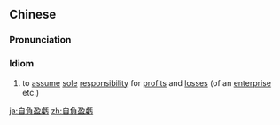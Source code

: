 {{also|自负盈亏}}
==Chinese==
{{zh-forms|s=自负盈亏|type=22}}

===Pronunciation===
{{zh-pron
|m=zìfù yíngkuī
|c=zi6 fu6 jing4 kwai1
|cat=id
}}

===Idiom===
{{zh-idiom}}

# {{lb|zh|Advanced Mandarin}} to [[assume]] [[sole]] [[responsibility]] for [[profits]] and [[losses]] (of an [[enterprise]] etc.)

[[ja:自負盈虧]]
[[zh:自負盈虧]]